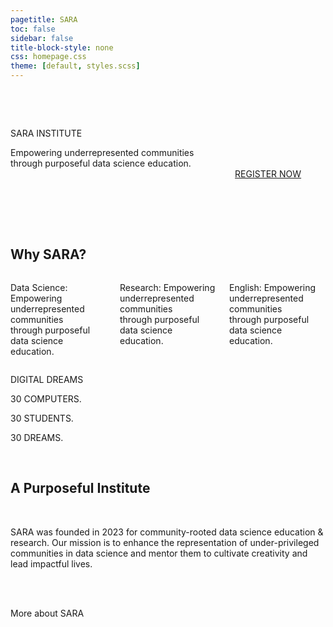 ```yaml
---
pagetitle: SARA
toc: false
sidebar: false
title-block-style: none
css: homepage.css
theme: [default, styles.scss]
---
```


<br>
<br>

:::: {.columns}

::: {.column width="70%"}

[SARA INSTITUTE]{.theme-audio .heading-huge .theme-blue} 

[Empowering underrepresented communities<br>through purposeful data science education.]{.heading-large}

:::

::: {.column width="30%"}

<br>
<br>
<br>

[[REGISTER NOW](https://forms.gle/tEn5NtFCKaRGwhSp6)]{.button}

:::

::::

<br>
<br>
<br>

:::{.bg-blue .column-screen}

# Why SARA?

:::: {.columns}

::: {.column width="33.33%"}
Data Science: Empowering underrepresented communities<br>through purposeful data science education.
:::

::: {.column width="33.33%"}
Research: Empowering underrepresented communities<br>through purposeful data science education.
:::

::: {.column width="33.33%"}
English: Empowering underrepresented communities<br>through purposeful data science education.
:::

::::
:::

:::: {.hero-banner .column-screen .theme-audio}

DIGITAL DREAMS

::: {.smaller}
30 COMPUTERS.

30 STUDENTS.

30 DREAMS.
:::

::::

<br>

::: {.centering}

# [A Purposeful Institute]{.heading-large}

<br>

[SARA was founded in 2023 for community-rooted data science education & research. Our mission is to enhance the representation of under-privileged communities in data science and mentor them to cultivate creativity and lead impactful lives.]{.text-large .r-fit-text}

<br>
<br>

[More about SARA]{.button}

:::

:::: {.bg-blue .column-screen}


::::


